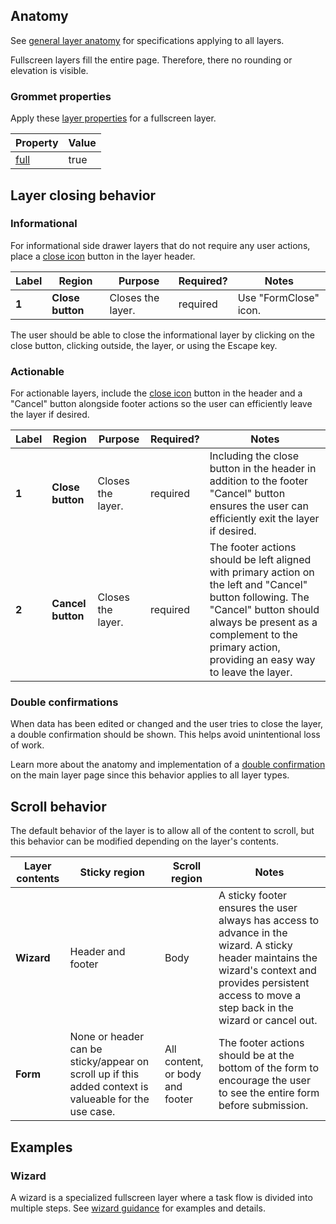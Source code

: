
## Anatomy

See [general layer anatomy](/components/layer#anatomy) for specifications applying to all layers.

Fullscreen layers fill the entire page. Therefore, there no rounding or elevation is visible.

### Grommet properties

Apply these [layer properties](https://v2.grommet.io/layer) for a fullscreen layer.

| Property                                 | Value |
| ---------------------------------------- | ----- |
| [full](https://v2.grommet.io/layer#full) | true  |

## Layer closing behavior

### Informational

For informational side drawer layers that do not require any user actions, place a [close icon](/foundation/icons#ui-actions) button in the layer header.

<Example plain>
  <FullscreenLayerAnatomy informational />
</Example>

| Label | Region           | Purpose           | Required? | Notes                 |
| ----- | ---------------- | ----------------- | --------- | --------------------- |
| **1** | **Close button** | Closes the layer. | required  | Use "FormClose" icon. |

The user should be able to close the informational layer by clicking on the close button, clicking outside, the layer, or using the Escape key.

### Actionable

For actionable layers, include the [close icon](/foundation/icons#ui-actions) button in the header and a "Cancel" button alongside footer actions so the user can efficiently leave the layer if desired.

<Example plain>
  <FullscreenLayerAnatomy />
</Example>

| Label | Region            | Purpose           | Required? | Notes                                                                                                                                                                                                                                  |
| ----- | ----------------- | ----------------- | --------- | -------------------------------------------------------------------------------------------------------------------------------------------------------------------------------------------------------------------------------------- |
| **1** | **Close button**  | Closes the layer. | required  | Including the close button in the header in addition to the footer "Cancel" button ensures the user can efficiently exit the layer if desired.                                                                                         |
| **2** | **Cancel button** | Closes the layer. | required  | The footer actions should be left aligned with primary action on the left and "Cancel" button following. The "Cancel" button should always be present as a complement to the primary action, providing an easy way to leave the layer. |

### Double confirmations

When data has been edited or changed and the user tries to close the layer, a double confirmation should be shown. This helps avoid unintentional loss of work.

Learn more about the anatomy and implementation of a [double confirmation](/components/layer#double-confirmations) on the main layer page since this behavior applies to all layer types.

## Scroll behavior

The default behavior of the layer is to allow all of the content to scroll, but this behavior can be modified depending on the layer's contents.

| Layer contents | Sticky region                                                                                         | Scroll region                   | Notes                                                                                                                                                                                                       |
| -------------- | ----------------------------------------------------------------------------------------------------- | ------------------------------- | ----------------------------------------------------------------------------------------------------------------------------------------------------------------------------------------------------------- |
| **Wizard**     | Header and footer                                                                                     | Body                            | A sticky footer ensures the user always has access to advance in the wizard. A sticky header maintains the wizard's context and provides persistent access to move a step back in the wizard or cancel out. |
| **Form**       | None or header can be sticky/appear on scroll up if this added context is valueable for the use case. | All content, or body and footer | The footer actions should be at the bottom of the form to encourage the user to see the entire form before submission.                                                                                      |

## Examples

### Wizard

A wizard is a specialized fullscreen layer where a task flow is divided into multiple steps. See [wizard guidance](/templates/wizard) for examples and details.
